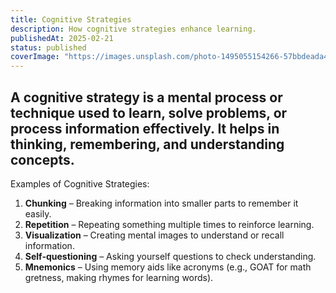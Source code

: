 ```yaml
---
title: Cognitive Strategies 
description: How cognitive strategies enhance learning.
publishedAt: 2025-02-21
status: published
coverImage: "https://images.unsplash.com/photo-1495055154266-57bbdeada43e?q=80&w=2070&auto=format&fit=crop&ixlib=rb-4.0.3&ixid=M3wxMjA3fDB8MHxwaG90by1wYWdlfHx8fGVufDB8fHx8fA%3D%3D"
---
```


## A cognitive strategy is a mental process or technique used to learn, solve problems, or process information effectively. It helps in thinking, remembering, and understanding concepts.

Examples of Cognitive Strategies:

1. **Chunking** – Breaking information into smaller parts to remember it easily.
2. **Repetition** – Repeating something multiple times to reinforce learning.
3. **Visualization** – Creating mental images to understand or recall information.
4. **Self-questioning** – Asking yourself questions to check understanding.
5. **Mnemonics** – Using memory aids like acronyms (e.g., GOAT for math gretness, making rhymes for learning words).

